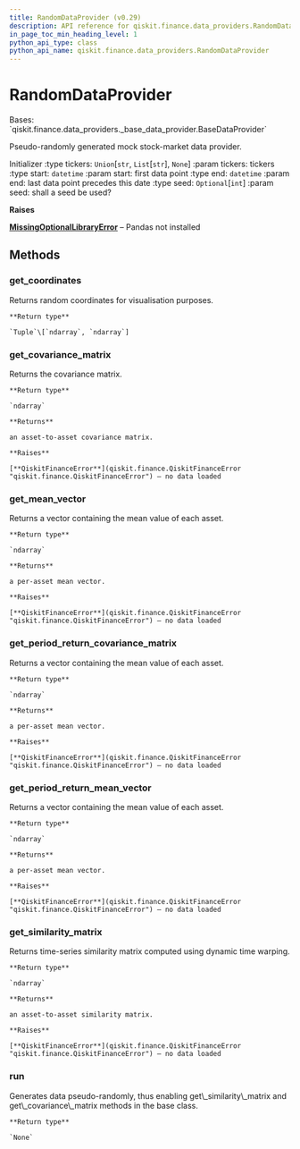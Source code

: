 ```yaml
---
title: RandomDataProvider (v0.29)
description: API reference for qiskit.finance.data_providers.RandomDataProvider in qiskit v0.29
in_page_toc_min_heading_level: 1
python_api_type: class
python_api_name: qiskit.finance.data_providers.RandomDataProvider
---
```


# RandomDataProvider

<Class id="qiskit.finance.data_providers.RandomDataProvider" isDedicatedPage={true} github="https://github.com/qiskit-community/qiskit-aqua/tree/stable/0.9/qiskit/finance/data_providers/random_data_provider.py" signature="RandomDataProvider(tickers=None, start=datetime.datetime(2016, 1, 1, 0, 0), end=datetime.datetime(2016, 1, 30, 0, 0), seed=None)" modifiers="class">
  Bases: `qiskit.finance.data_providers._base_data_provider.BaseDataProvider`

  Pseudo-randomly generated mock stock-market data provider.

  Initializer :type tickers: `Union`\[`str`, `List`\[`str`], `None`] :param tickers: tickers :type start: `datetime` :param start: first data point :type end: `datetime` :param end: last data point precedes this date :type seed: `Optional`\[`int`] :param seed: shall a seed be used?

  **Raises**

  [**MissingOptionalLibraryError**](qiskit.aqua.MissingOptionalLibraryError "qiskit.aqua.MissingOptionalLibraryError") – Pandas not installed

  ## Methods

  <span id="qiskit-finance-data-providers-randomdataprovider-get-coordinates" />

  ### get\_coordinates

  <Function id="qiskit.finance.data_providers.RandomDataProvider.get_coordinates" signature="RandomDataProvider.get_coordinates()">
    Returns random coordinates for visualisation purposes.

    **Return type**

    `Tuple`\[`ndarray`, `ndarray`]
  </Function>

  <span id="qiskit-finance-data-providers-randomdataprovider-get-covariance-matrix" />

  ### get\_covariance\_matrix

  <Function id="qiskit.finance.data_providers.RandomDataProvider.get_covariance_matrix" signature="RandomDataProvider.get_covariance_matrix()">
    Returns the covariance matrix.

    **Return type**

    `ndarray`

    **Returns**

    an asset-to-asset covariance matrix.

    **Raises**

    [**QiskitFinanceError**](qiskit.finance.QiskitFinanceError "qiskit.finance.QiskitFinanceError") – no data loaded
  </Function>

  <span id="qiskit-finance-data-providers-randomdataprovider-get-mean-vector" />

  ### get\_mean\_vector

  <Function id="qiskit.finance.data_providers.RandomDataProvider.get_mean_vector" signature="RandomDataProvider.get_mean_vector()">
    Returns a vector containing the mean value of each asset.

    **Return type**

    `ndarray`

    **Returns**

    a per-asset mean vector.

    **Raises**

    [**QiskitFinanceError**](qiskit.finance.QiskitFinanceError "qiskit.finance.QiskitFinanceError") – no data loaded
  </Function>

  <span id="qiskit-finance-data-providers-randomdataprovider-get-period-return-covariance-matrix" />

  ### get\_period\_return\_covariance\_matrix

  <Function id="qiskit.finance.data_providers.RandomDataProvider.get_period_return_covariance_matrix" signature="RandomDataProvider.get_period_return_covariance_matrix()">
    Returns a vector containing the mean value of each asset.

    **Return type**

    `ndarray`

    **Returns**

    a per-asset mean vector.

    **Raises**

    [**QiskitFinanceError**](qiskit.finance.QiskitFinanceError "qiskit.finance.QiskitFinanceError") – no data loaded
  </Function>

  <span id="qiskit-finance-data-providers-randomdataprovider-get-period-return-mean-vector" />

  ### get\_period\_return\_mean\_vector

  <Function id="qiskit.finance.data_providers.RandomDataProvider.get_period_return_mean_vector" signature="RandomDataProvider.get_period_return_mean_vector()">
    Returns a vector containing the mean value of each asset.

    **Return type**

    `ndarray`

    **Returns**

    a per-asset mean vector.

    **Raises**

    [**QiskitFinanceError**](qiskit.finance.QiskitFinanceError "qiskit.finance.QiskitFinanceError") – no data loaded
  </Function>

  <span id="qiskit-finance-data-providers-randomdataprovider-get-similarity-matrix" />

  ### get\_similarity\_matrix

  <Function id="qiskit.finance.data_providers.RandomDataProvider.get_similarity_matrix" signature="RandomDataProvider.get_similarity_matrix()">
    Returns time-series similarity matrix computed using dynamic time warping.

    **Return type**

    `ndarray`

    **Returns**

    an asset-to-asset similarity matrix.

    **Raises**

    [**QiskitFinanceError**](qiskit.finance.QiskitFinanceError "qiskit.finance.QiskitFinanceError") – no data loaded
  </Function>

  <span id="qiskit-finance-data-providers-randomdataprovider-run" />

  ### run

  <Function id="qiskit.finance.data_providers.RandomDataProvider.run" signature="RandomDataProvider.run()">
    Generates data pseudo-randomly, thus enabling get\_similarity\_matrix and get\_covariance\_matrix methods in the base class.

    **Return type**

    `None`
  </Function>
</Class>

